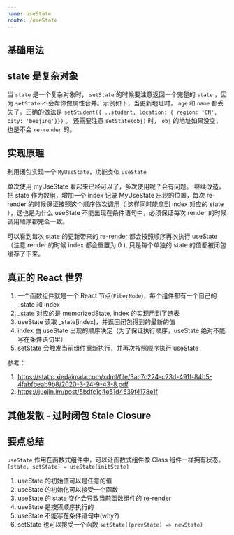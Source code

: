 ```yaml
---
name: useState
route: /useState
---
```





## 基础用法

<Starter />

## state 是复杂对象

当 `state` 是一个复杂对象时， `setState` 的时候要注意返回一个完整的 `state` ，因为 `setState` 不会帮你做属性合并。示例如下，当更新地址时， `age` 和 `name` 都丢失了。正确的做法是 `setStudent({...student, location: { region: 'CN', city: 'beijing'}})` 。
还需要注意 `setState(obj)` 时， `obj` 的地址如果没变，也是不会 `re-render` 的。

<StateIsObject />

## 实现原理

利用闭包实现一个 `MyUseState`，功能类似 `useState`

<MyUseStateDemo01 />


单次使用 myUseState 看起来已经可以了，多次使用呢？会有问题。
继续改造，把 state 作为数组，增加一个 index 记录 MyUseState 出现的位置，每次 re-render 的时候保证按照这个顺序依次调用（
这样同时能拿到 index 对应的 state ），这也是为什么 useState 不能出现在条件语句中，必须保证每次 render 的时候调用顺序都完全一致。

<MyUseStateDemo02 />

可以看到每次 state 的更新带来的 re-render 都会按照顺序再次执行 useState（注意 render 的时候 index 都会重置为 0 ), 只是每个单独的 state 的值都被闭包缓存了下来。

## 真正的 React 世界

1. 一个函数组件就是一个 React 节点(`FiberNode`)，每个组件都有一个自己的 _state 和 index
2. _state 对应的是 memorizedState, index 的实现用到了链表
3. useState 读取 _state[index]，并返回闭包得到的最新的值
4. index 由 useState 出现的顺序决定（为了保证执行顺序，useState 绝对不能写在条件语句里）
5. setState 会触发当前组件重新执行，并再次按照顺序执行 useState

参考：
1. https://static.xiedaimala.com/xdml/file/3ac7c224-c23d-491f-84b5-4fabfbeab9b8/2020-3-24-9-43-8.pdf
2. https://juejin.im/post/5bdfc1c4e51d4539f4178e1f

## 其他发散 - 过时闭包 Stale Closure

<StaleClosure />


## 要点总结

`useState` 作用在函数式组件中，可以让函数式组件像 Class 组件一样拥有状态。`[state, setState] = useState(initState)`

1. useState 的初始值可以是任意的值
2. useState 的初始化可以接受一个函数
2. useState 的 state 变化会导致当前函数组件的 re-render
3. useState 是按照顺序执行的
3. useState 不能写在条件语句中(why?)
4. setState 也可以接受一个函数 `setState((prevState) => newState)`

